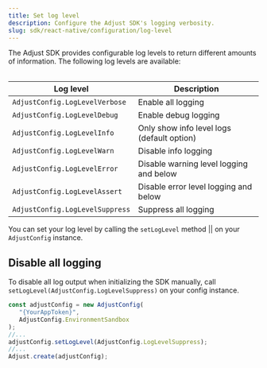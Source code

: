```yaml
---
title: Set log level
description: Configure the Adjust SDK's logging verbosity.
slug: sdk/react-native/configuration/log-level
---
```



The Adjust SDK provides configurable log levels to return different amounts of information. The following log levels are available:

<Table>

| Log level                       | Description                                |
| ------------------------------- | ------------------------------------------ |
| `AdjustConfig.LogLevelVerbose`  | Enable all logging                         |
| `AdjustConfig.LogLevelDebug`    | Enable debug logging                       |
| `AdjustConfig.LogLevelInfo`     | Only show info level logs (default option) |
| `AdjustConfig.LogLevelWarn`     | Disable info logging                       |
| `AdjustConfig.LogLevelError`    | Disable warning level logging and below    |
| `AdjustConfig.LogLevelAssert`   | Disable error level logging and below      |
| `AdjustConfig.LogLevelSuppress` | Suppress all logging                       |

</Table>

You can set your log level by calling the <Tooltip>`setLogLevel` method || <SetLogLevelSig /></Tooltip> on your `AdjustConfig` instance.

<SetLogLevel />

## Disable all logging

To disable all log output when initializing the SDK manually, call `setLogLevel(AdjustConfig.LogLevelSuppress)` on your config instance.

```jsx {6}
const adjustConfig = new AdjustConfig(
   "{YourAppToken}",
   AdjustConfig.EnvironmentSandbox
);
//...
adjustConfig.setLogLevel(AdjustConfig.LogLevelSuppress);
//...
Adjust.create(adjustConfig);
```
